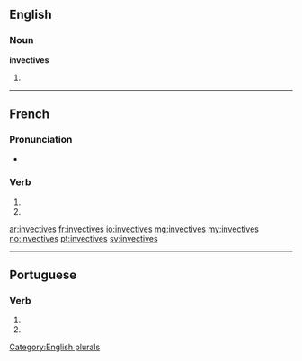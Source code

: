 {{also|invectivés}}
==English==

===Noun===
'''invectives'''

# {{plural of|invective}}

[[Category:English plurals]]

----

==French==

===Pronunciation===
* {{homophones|lang=fr|invective|invectivent}}

===Verb===
{{fr-verb-form}}

# {{conjugation of|invectiver||2|s|pres|ind|lang=fr}}
# {{conjugation of|invectiver||2|s|pres|sub|lang=fr}}

[[ar:invectives]]
[[fr:invectives]]
[[io:invectives]]
[[mg:invectives]]
[[my:invectives]]
[[no:invectives]]
[[pt:invectives]]
[[sv:invectives]]

----
==Portuguese==

===Verb===
{{head|pt|verb form}}
# {{conjugation of|invectivar||2|s|present|subjunctive|lang=pt}}
# {{conjugation of|invectivar||2|s|negative|imperative|lang=pt}}
{{rfc-auto}}